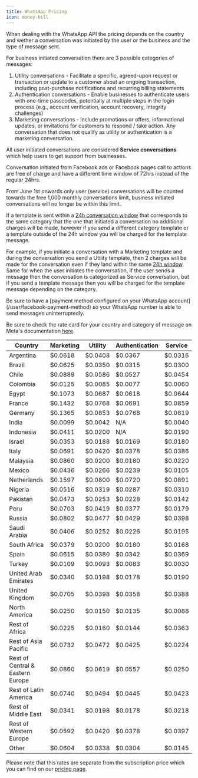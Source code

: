 ```yaml
---
title: WhatsApp Pricing
icon: money-bill
---
```


When dealing with the WhatsApp API the pricing depends on the country and wether a conversation was initiated by the user or the business and the type of message sent.

For business initiated conversation there are 3 possible categories of messages:

1. Utility conversations - Facilitate a specific, agreed-upon request or transaction or update to a customer about an ongoing transaction, including post-purchase notifications and recurring billing statements
2. Authentication conversations - Enable businesses to authenticate users with one-time passcodes, potentially at multiple steps in the login process (e.g., account verification, account recovery, integrity challenges)
3. Marketing conversations - Include promotions or offers, informational updates, or invitations for customers to respond / take action. Any conversation that does not qualify as utility or authentication is a marketing conversation.

All user initiated conversations are considered **Service conversations** which help users to get support from businesses.

Conversation initiated from Facebook ads or Facebook pages call to actions are free of charge and have a different time window of 72hrs instead of the regular 24hrs.

<Warning>
From June 1st onwards only user (service) conversations will be counted towards the free 1,000 monthly conversations limit, business initiated conversations will no longer be within this limit.
</Warning>

If a template is sent within a [24h conversation window](/user/24h-conversation-window) that corresponds to the same category that the one that initiated a conversation no additional charges will be made, however if you send a different category template or a template outside of the 24h window you will be charged for the template message.

For example, if you initiate a conversation with a Marketing template and during the conversation you send a Utility template, then 2 charges will be made for the conversation even if they land within the same [24h window](/user/24h-conversation-window). Same for when the user initiates the conversation, if the user sends a message then the conversation is categorized as Service conversation, but if you send a template message then you will be charged for the template message depending on the category.

<Warning>
Be sure to have a [payment method configured on your WhatsApp account](/user/facebook-payment-method) so your WhatsApp number is able to send messages uninterruptedly.
</Warning>

Be sure to check the rate card for your country and category of message on Meta's documentation [here](https://z-p3-scontent.fhex2-1.fna.fbcdn.net/v/t39.8562-6/343340495_556945759927254_5506526186653119432_n.csv?_nc_cat=103&ccb=1-7&_nc_sid=ae5e01&_nc_eui2=AeHwv11F59DvgMyqpALBsdPbBNQlF4RRVbcE1CUXhFFVtyGxtsaEONrspEhD-DFNK08&_nc_ohc=e0ncKqnEsHIAX86t8zI&_nc_ht=z-p3-scontent.fhex2-1.fna&oh=00_AfDnJsPELJRsz0I5tlYd9loOAn3rmiZ2Kbs1nGFll6bmag&oe=64675810).

| Country                          | Marketing | Utility | Authentication | Service |
| -------------------------------- | --------- | ------- | -------------- | ------- |
| Argentina                        | $0.0618   | $0.0408 | $0.0367        | $0.0316 |
| Brazil                           | $0.0625   | $0.0350 | $0.0315        | $0.0300 |
| Chile                            | $0.0889   | $0.0586 | $0.0527        | $0.0454 |
| Colombia                         | $0.0125   | $0.0085 | $0.0077        | $0.0060 |
| Egypt                            | $0.1073   | $0.0687 | $0.0618        | $0.0644 |
| France                           | $0.1432   | $0.0768 | $0.0691        | $0.0859 |
| Germany                          | $0.1365   | $0.0853 | $0.0768        | $0.0819 |
| India                            | $0.0099   | $0.0042 | N/A            | $0.0040 |
| Indonesia                        | $0.0411   | $0.0200 | N/A            | $0.0190 |
| Israel                           | $0.0353   | $0.0188 | $0.0169        | $0.0180 |
| Italy                            | $0.0691   | $0.0420 | $0.0378        | $0.0386 |
| Malaysia                         | $0.0860   | $0.0200 | $0.0180        | $0.0220 |
| Mexico                           | $0.0436   | $0.0266 | $0.0239        | $0.0105 |
| Netherlands                      | $0.1597   | $0.0800 | $0.0720        | $0.0891 |
| Nigeria                          | $0.0516   | $0.0319 | $0.0287        | $0.0310 |
| Pakistan                         | $0.0473   | $0.0253 | $0.0228        | $0.0142 |
| Peru                             | $0.0703   | $0.0419 | $0.0377        | $0.0179 |
| Russia                           | $0.0802   | $0.0477 | $0.0429        | $0.0398 |
| Saudi Arabia                     | $0.0406   | $0.0252 | $0.0226        | $0.0195 |
| South Africa                     | $0.0379   | $0.0200 | $0.0180        | $0.0168 |
| Spain                            | $0.0615   | $0.0380 | $0.0342        | $0.0369 |
| Turkey                           | $0.0109   | $0.0093 | $0.0083        | $0.0030 |
| United Arab Emirates             | $0.0340   | $0.0198 | $0.0178        | $0.0190 |
| United Kingdom                   | $0.0705   | $0.0398 | $0.0358        | $0.0388 |
| North America                    | $0.0250   | $0.0150 | $0.0135        | $0.0088 |
| Rest of Africa                   | $0.0225   | $0.0160 | $0.0144        | $0.0363 |
| Rest of Asia Pacific             | $0.0732   | $0.0472 | $0.0425        | $0.0224 |
| Rest of Central & Eastern Europe | $0.0860   | $0.0619 | $0.0557        | $0.0250 |
| Rest of Latin America            | $0.0740   | $0.0494 | $0.0445        | $0.0423 |
| Rest of Middle East              | $0.0341   | $0.0198 | $0.0178        | $0.0218 |
| Rest of Western Europe           | $0.0592   | $0.0420 | $0.0378        | $0.0397 |
| Other                            | $0.0604   | $0.0338 | $0.0304        | $0.0145 |

Please note that this rates are separate from the subscription price which you can find on our [pricing page](https://hilos.io/pricing).
